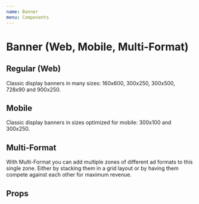 ```yaml
---
name: Banner
menu: Components
---
```



# Banner (Web, Mobile, Multi-Format)

## Regular (Web)
Classic display banners in many sizes: 160x600, 300x250, 300x500, 728x90 and 900x250.

<Playground>
  <Banner zoneId="2921652" />
</Playground>

## Mobile
Classic display banners in sizes optimized for mobile: 300x100 and 300x250.

<Playground>
  <Banner zoneId="4295128" />
</Playground>

## Multi-Format
With Multi-Format you can add multiple zones of different ad formats to this single zone. Either by stacking them in a
grid layout or by having them compete against each other for maximum revenue.

<Playground>
  <Banner zoneId="4282786" />
</Playground>

## Props
<Props of={Banner} />